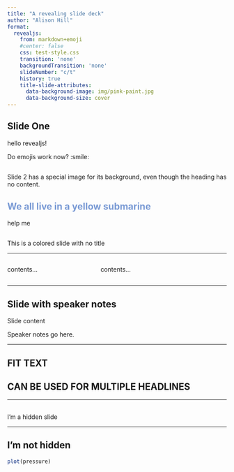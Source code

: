 ```yaml
---
title: "A revealing slide deck"
author: "Alison Hill"
format: 
  revealjs:
    from: markdown+emoji  
    #center: false
    css: test-style.css
    transition: 'none'
    backgroundTransition: 'none'
    slideNumber: "c/t"
    history: true
    title-slide-attributes:
      data-background-image: img/pink-paint.jpg
      data-background-size: cover
---
```


## Slide One

hello revealjs!

Do emojis work now? :smile:

##  {background-image="img/king.jpg"}

Slide 2 has a special image for its background, even though the heading has no content.

## We all live in a yellow submarine {background-color="#FBD989" style="color:#7899d4;"}

help me

##  {background-color="#FBD989"}

This is a colored slide with no title

------------------------------------------------------------------------

::: columns
::: {.column width="40%"}
contents...
:::

::: {.column width="60%"}
contents...
:::
:::

------------------------------------------------------------------------

## Slide with speaker notes

Slide content

::: notes
Speaker notes go here.
:::

------------------------------------------------------------------------

## FIT TEXT {.r-fit-text}

## CAN BE USED FOR MULTIPLE HEADLINES {.r-fit-text}

---

##  {visibility="hidden"}

I'm a hidden slide

------------------------------------------------------------------------

## I'm not hidden

```r
plot(pressure)
```
